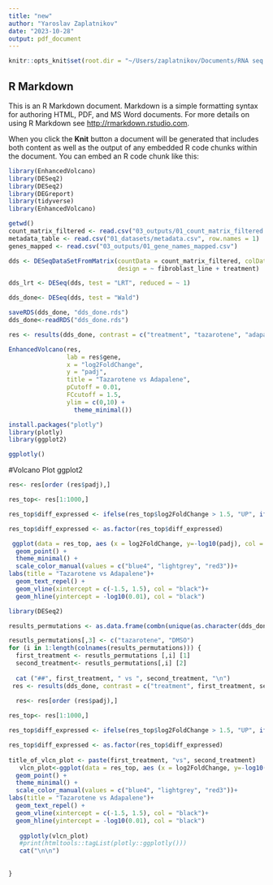```yaml
---
title: "new"
author: "Yaroslav Zaplatnikov"
date: "2023-10-28"
output: pdf_document
---
```


```r
knitr::opts_knit$set(root.dir = "~/Users/zaplatnikov/Documents/RNA seq data course/2023_rnaseq_course-main/week2/")
```

## R Markdown

This is an R Markdown document. Markdown is a simple formatting syntax for authoring HTML, PDF, and MS Word documents. For more details on using R Markdown see <http://rmarkdown.rstudio.com>.

When you click the **Knit** button a document will be generated that includes both content as well as the output of any embedded R code chunks within the document. You can embed an R code chunk like this:

```r
library(EnhancedVolcano)
library(DESeq2)
library(DESeq2)
library(DEGreport)
library(tidyverse)
library(EnhancedVolcano)

getwd()
count_matrix_filtered <- read.csv("03_outputs/01_count_matrix_filtered.csv", row.names = 1)
metadata_table <- read.csv("01_datasets/metadata.csv", row.names = 1)
genes_mapped <- read.csv("03_outputs/01_gene_names_mapped.csv")

dds <- DESeqDataSetFromMatrix(countData = count_matrix_filtered, colData = metadata_table,
                              design = ~ fibroblast_line + treatment)

dds_lrt <- DESeq(dds, test = "LRT", reduced = ~ 1)

dds_done<- DESeq(dds, test = "Wald")

saveRDS(dds_done, "dds_done.rds")
dds_done<-readRDS("dds_done.rds")

res <- results(dds_done, contrast = c("treatment", "tazarotene", "adapalene")) %>% as.data.frame() %>% tibble::rownames_to_column("gene")

EnhancedVolcano(res,
                lab = res$gene,
                x = "log2FoldChange",
                y = "padj",
                title = "Tazarotene vs Adapalene",
                pCutoff = 0.01,
                FCcutoff = 1.5,
                ylim = c(0,10) +
                  theme_minimal())

install.packages("plotly")
library(plotly)
library(ggplot2)

ggplotly()
```

#Volcano Plot ggplot2

```r

res<- res[order (res$padj),]

res_top<- res[1:1000,]

res_top$diff_expressed <- ifelse(res_top$log2FoldChange > 1.5, "UP", ifelse(res_top$log2FoldChange < -1.5, "DOWN", "NO"))

res_top$diff_expressed <- as.factor(res_top$diff_expressed)

 ggplot(data = res_top, aes (x = log2FoldChange, y=-log10(padj), col = diff_expressed, label = gene))+
  geom_point() + 
  theme_minimal() +
  scale_color_manual(values = c("blue4", "lightgrey", "red3"))+
labs(title = "Tazarotene vs Adapalene")+
  geom_text_repel() +
  geom_vline(xintercept = c(-1.5, 1.5), col = "black")+
  geom_hline(yintercept = -log10(0.01), col = "black")
```

```r
library(DESeq2)

results_permutations <- as.data.frame(combn(unique(as.character(dds_done$treatment)),2))

resutls_permutations[,3] <- c("tazarotene", "DMSO")
for (i in 1:length(colnames(results_permutations))) {
  first_treatment <- resutls_permutations [,i] [1]
  second_treatment<- resutls_permutations[,i] [2]
  
  cat ("##", first_treatment, " vs ", second_treatment, "\n")
 res <- results(dds_done, contrast = c("treatment", first_treatment, second_treatment))%>% as.data.frame() %>% tibble::rownames_to_column("gene")
  
  res<- res[order (res$padj),]

res_top<- res[1:1000,]

res_top$diff_expressed <- ifelse(res_top$log2FoldChange > 1.5, "UP", ifelse(res_top$log2FoldChange < -1.5, "DOWN", "NO"))

res_top$diff_expressed <- as.factor(res_top$diff_expressed)
  
title_of_vlcn_plot <- paste(first_treatment, "vs", second_treatment)
   vlcn_plot<-ggplot(data = res_top, aes (x = log2FoldChange, y=-log10(padj), col = diff_expressed, label = gene))+
  geom_point() + 
  theme_minimal() +
  scale_color_manual(values = c("blue4", "lightgrey", "red3"))+
labs(title = "Tazarotene vs Adapalene")+
  geom_text_repel() +
  geom_vline(xintercept = c(-1.5, 1.5), col = "black")+
  geom_hline(yintercept = -log10(0.01), col = "black")
  
   ggplotly(vlcn_plot)
   #print(htmltools::tagList(plotly::ggplotly())) 
   cat("\n\n")
   
   
}

```